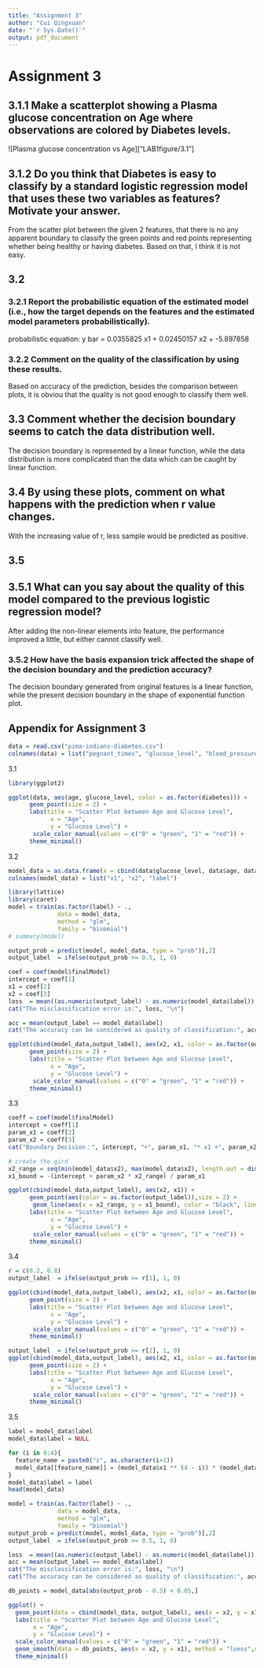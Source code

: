 ```yaml
---
title: "Assignment 3"
author: "Cui Qingxuan"
date: "`r Sys.Date()`"
output: pdf_document
---
```


# Assignment 3

## 3.1.1 Make a scatterplot showing a Plasma glucose concentration on Age where observations are colored by Diabetes levels. 
![Plasma glucose concentration vs Age]["LAB1figure/3.1"]

## 3.1.2 Do you think that Diabetes is easy to classify by a standard logistic regression model that uses these two variables as features? Motivate your answer.
From the scatter plot between the given 2 features, that there is no any apparent boundary to classify the green points and red points representing whether being healthy or having diabetes. Based on that, I think it is not easy.

## 3.2

### 3.2.1 Report the probabilistic equation of the estimated model (i.e., how the target depends on the features and the estimated model parameters probabilistically).
probabilistic equation:  y bar =  0.0355825 x1 +  0.02450157 x2 +  -5.897858

### 3.2.2  Comment on the quality of the classification by using these results. 
Based on accuracy of the prediction, besides the comparison between plots, it is obviou that the quality is not good enough to classify them well.

## 3.3  Comment whether the decision boundary seems to catch the data distribution well.
The decision boundary is represented by a linear function, while the data distribution is more complicated than the data which can be caught by linear function.

## 3.4  By using these plots, comment on what happens with the prediction when r value changes.
With the increasing value of r, less sample would be predicted as positive.

## 3.5  

## 3.5.1 What can you say about the quality of this model compared to the previous logistic regression model? 
After adding the non-linear elements into feature, the performance improved a little, but either cannot classify well.

### 3.5.2 How have the basis expansion trick affected the shape of the decision boundary and the prediction accuracy? 
The decision boundary generated from original features is a linear function, while the present decision boundary in the shape of exponential function plot.

## Appendix for Assignment 3

```r
data = read.csv("pima-indians-diabetes.csv")
colnames(data) = list("pegnant_times", "glucose_level", "blood_pressure", "skin_thickness", "serum_insulin", "boby_mass", "diabetes_pedigree_func", "age", "diabetes")
```
3.1
```r
library(ggplot2)

ggplot(data, aes(age, glucose_level, color = as.factor(diabetes))) + 
      geom_point(size = 2) +
      labs(title = "Scatter Plot between Age and Glucose Level",
            x = "Age", 
            y = "Glucose Level") + 
       scale_color_manual(values = c("0" = "green", "1" = "red")) +
      theme_minimal()
```
3.2
```r
model_data = as.data.frame(x = cbind(data$glucose_level, data$age, data$diabetes))
colnames(model_data) = list("x1", "x2", "label")
```

```r
library(lattice)
library(caret)
model = train(as.factor(label) ~ ., 
              data = model_data, 
              method = "glm", 
              family = "binomial")
# summary(model)
```

```r
output_prob = predict(model, model_data, type = "prob")[,2]
output_label  = ifelse(output_prob >= 0.5, 1, 0)

coef = coef(model$finalModel)
intercept = coef[1]
x1 = coef[2]
x2 = coef[3]
loss  = mean((as.numeric(output_label) - as.numeric(model_data$label)) ** 2)
cat("The misclassification error is:", loss, "\n")

acc = mean(output_label == model_data$label)
cat("The accuracy can be considered as quality of classification:", acc)
```

```r
ggplot(cbind(model_data,output_label), aes(x2, x1, color = as.factor(output_label))) + 
      geom_point(size = 2) +
      labs(title = "Scatter Plot between Age and Glucose Level",
            x = "Age", 
            y = "Glucose Level") + 
       scale_color_manual(values = c("0" = "green", "1" = "red")) +
      theme_minimal()
```

3.3
```r
coeff = coef(model$finalModel)
intercept = coeff[1]
param_x1 = coeff[2]
param_x2 = coeff[3]
cat("Boundary Decision：", intercept, "+", param_x1, "* x1 +", param_x2, "* x2 = 0")
```

```r
# create the gird
x2_range = seq(min(model_data$x2), max(model_data$x2), length.out = dim(model_data))
x1_bound = -(intercept + param_x2 * x2_range) / param_x1

ggplot(cbind(model_data,output_label), aes(x2, x1)) + 
      geom_point(aes(color = as.factor(output_label)),size = 2) +
       geom_line(aes(x = x2_range, y = x1_bound), color = "black", linetype = "dashed")+
      labs(title = "Scatter Plot between Age and Glucose Level",
            x = "Age", 
            y = "Glucose Level") + 
       scale_color_manual(values = c("0" = "green", "1" = "red")) +
      theme_minimal()
```

3.4
```r
r = c(0.2, 0.8)
output_label  = ifelse(output_prob >= r[1], 1, 0)

ggplot(cbind(model_data,output_label), aes(x2, x1, color = as.factor(output_label))) + 
      geom_point(size = 2) +
      labs(title = "Scatter Plot between Age and Glucose Level",
            x = "Age", 
            y = "Glucose Level") + 
       scale_color_manual(values = c("0" = "green", "1" = "red")) +
      theme_minimal()
```
```r
output_label  = ifelse(output_prob >= r[2], 1, 0)
ggplot(cbind(model_data,output_label), aes(x2, x1, color = as.factor(output_label))) + 
      geom_point(size = 2) +
      labs(title = "Scatter Plot between Age and Glucose Level",
            x = "Age", 
            y = "Glucose Level") + 
       scale_color_manual(values = c("0" = "green", "1" = "red")) +
      theme_minimal()
```


3.5
```r
label = model_data$label
model_data$label = NULL

for (i in 0:4){
  feature_name = paste0("z", as.character(i+1))
  model_data[[feature_name]] = (model_data$x1 ** (4 - i)) * (model_data$x2 ** i)
}
model_data$label = label
head(model_data)
```

```r
model = train(as.factor(label) ~ ., 
              data = model_data, 
              method = "glm", 
              family = "binomial")
output_prob = predict(model, model_data, type = "prob")[,2]
output_label  = ifelse(output_prob >= 0.5, 1, 0)

loss  = mean((as.numeric(output_label) - as.numeric(model_data$label)) ** 2)
acc = mean(output_label == model_data$label)
cat("The misclassification error is:", loss, "\n")
cat("The accuracy can be considered as quality of classification:", acc)
```

```r
db_points = model_data[abs(output_prob - 0.5) < 0.05,]

ggplot() +
  geom_point(data = cbind(model_data, output_label), aes(x = x2, y = x1, color = as.factor(output_label))) +
  labs(title = "Scatter Plot between Age and Glucose Level",
       x = "Age", 
       y = "Glucose Level") + 
  scale_color_manual(values = c("0" = "green", "1" = "red")) +
  geom_smooth(data = db_points, aes(x = x2, y = x1), method = "loess",color = "black", linetype = "dashed") +
  theme_minimal()
```

